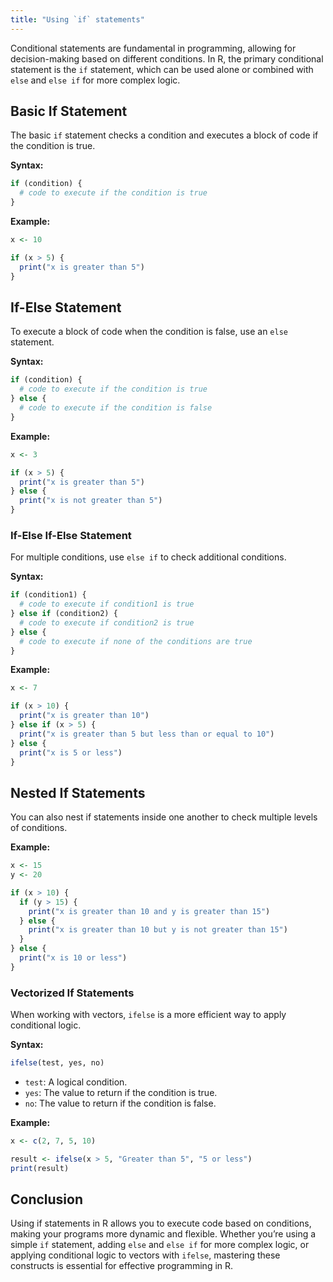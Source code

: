 ```yaml
---
title: "Using `if` statements"
---
```


Conditional statements are fundamental in programming, allowing for decision-making based on different conditions. In R, the primary conditional statement is the `if` statement, which can be used alone or combined with `else` and `else if` for more complex logic.

## Basic If Statement

The basic `if` statement checks a condition and executes a block of code if the condition is true.

**Syntax:**
```r
if (condition) {
  # code to execute if the condition is true
}
```

**Example:**
```r
x <- 10

if (x > 5) {
  print("x is greater than 5")
}
```

## If-Else Statement

To execute a block of code when the condition is false, use an `else` statement.

**Syntax:**
```r
if (condition) {
  # code to execute if the condition is true
} else {
  # code to execute if the condition is false
}
```

**Example:**
```r
x <- 3

if (x > 5) {
  print("x is greater than 5")
} else {
  print("x is not greater than 5")
}
```

### If-Else If-Else Statement

For multiple conditions, use `else if` to check additional conditions.

**Syntax:**
```r
if (condition1) {
  # code to execute if condition1 is true
} else if (condition2) {
  # code to execute if condition2 is true
} else {
  # code to execute if none of the conditions are true
}
```

**Example:**
```r
x <- 7

if (x > 10) {
  print("x is greater than 10")
} else if (x > 5) {
  print("x is greater than 5 but less than or equal to 10")
} else {
  print("x is 5 or less")
}
```

## Nested If Statements

You can also nest if statements inside one another to check multiple levels of conditions.

**Example:**
```r
x <- 15
y <- 20

if (x > 10) {
  if (y > 15) {
    print("x is greater than 10 and y is greater than 15")
  } else {
    print("x is greater than 10 but y is not greater than 15")
  }
} else {
  print("x is 10 or less")
}
```

### Vectorized If Statements

When working with vectors, `ifelse` is a more efficient way to apply conditional logic.

**Syntax:**
```r
ifelse(test, yes, no)
```
- `test`: A logical condition.
- `yes`: The value to return if the condition is true.
- `no`: The value to return if the condition is false.

**Example:**
```r
x <- c(2, 7, 5, 10)

result <- ifelse(x > 5, "Greater than 5", "5 or less")
print(result)
```

## Conclusion

Using if statements in R allows you to execute code based on conditions, making your programs more dynamic and flexible. Whether you're using a simple `if` statement, adding `else` and `else if` for more complex logic, or applying conditional logic to vectors with `ifelse`, mastering these constructs is essential for effective programming in R.
